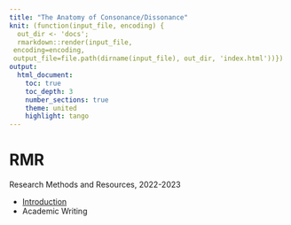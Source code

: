 ```yaml
---
title: "The Anatomy of Consonance/Dissonance"
knit: (function(input_file, encoding) {
  out_dir <- 'docs';
  rmarkdown::render(input_file,
 encoding=encoding,
 output_file=file.path(dirname(input_file), out_dir, 'index.html'))})
output:
  html_document:
    toc: true
    toc_depth: 3
    number_sections: true
    theme: united
    highlight: tango
---
```


# RMR
Research Methods and Resources, 2022-2023

* [Introduction](session1.html)
* Academic Writing

